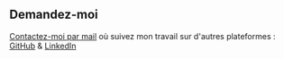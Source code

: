 ## Demandez-moi

[Contactez-moi par mail](mailto:perso@mathieuv.pro) où suivez mon travail sur d'autres plateformes : [GitHub](https://www.github.com/mathieu900v) & [LinkedIn](https://www.linkedin.com/in/mathieuvoyerpro/)
